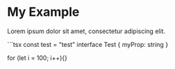 # My Example

Lorem ipsum dolor sit amet, consectetur adipiscing elit.

<CodeHeader text="TestComponent.tsx" />
```tsx const test = "test"
interface Test {
myProp: string
}

for (let i = 100; i++){}

```

```
